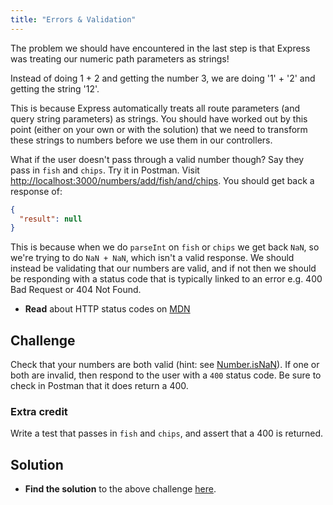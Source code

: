 ```yaml
---
title: "Errors & Validation"
---
```


The problem we should have encountered in the last step is that Express was treating our numeric path parameters as strings!

Instead of doing 1 + 2 and getting the number 3, we are doing '1' + '2' and getting the string '12'.

This is because Express automatically treats all route parameters (and query string parameters) as strings. You should have worked out by this point (either on your own or with the solution) that we need to transform these strings to numbers before we use them in our controllers.

What if the user doesn't pass through a valid number though? Say they pass in `fish` and `chips`. Try it in Postman. Visit [http://localhost:3000/numbers/add/fish/and/chips](http://localhost:3000/numbers/add/fish/and/chips). You should get back a response of: 

```json
{
  "result": null
}
```

This is because when we do `parseInt` on `fish` or `chips` we get back `NaN`, so we're trying to do `NaN + NaN`, which isn't a valid response. We should instead be validating that our numbers are valid, and if not then we should be responding with a status code that is typically linked to an error e.g. 400 Bad Request or 404 Not Found.

- **Read** about HTTP status codes on [MDN](https://developer.mozilla.org/en-US/docs/Web/HTTP/Status)

## Challenge

Check that your numbers are both valid (hint: see [Number.isNaN](https://developer.mozilla.org/en-US/docs/Web/JavaScript/Reference/Global_Objects/Number/isNaN)). If one or both are invalid, then respond to the user with a `400` status code. Be sure to check in Postman that it does return a 400.

### Extra credit

Write a test that passes in `fish` and `chips`, and assert that a 400 is returned.

## Solution

- **Find the solution** to the above challenge [here](https://hackmd.io/@Yr7Q8gzkQUaCcF02NXvGtw/rJJ0JisgI).